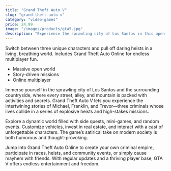 ```yaml
---
title: "Grand Theft Auto V"
slug: "grand-theft-auto-v"
category: "video-games"
price: 24.99
image: "/images/products/gta5.jpg"
description: "Experience the sprawling city of Los Santos in this open-world action game."
---
```


Switch between three unique characters and pull off daring heists in a living, breathing world. Includes Grand Theft Auto Online for endless multiplayer fun.

- Massive open world
- Story-driven missions
- Online multiplayer

Immerse yourself in the sprawling city of Los Santos and the surrounding countryside, where every street, alley, and mountain is packed with activities and secrets. Grand Theft Auto V lets you experience the intertwining stories of Michael, Franklin, and Trevor—three criminals whose lives collide in a series of explosive heists and high-stakes missions.

Explore a dynamic world filled with side quests, mini-games, and random events. Customize vehicles, invest in real estate, and interact with a cast of unforgettable characters. The game’s satirical take on modern society is both humorous and thought-provoking.

Jump into Grand Theft Auto Online to create your own criminal empire, participate in races, heists, and community events, or simply cause mayhem with friends. With regular updates and a thriving player base, GTA V offers endless entertainment and freedom.

